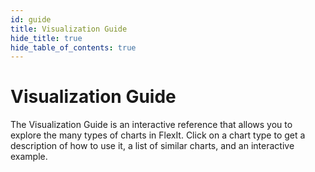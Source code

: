 ```yaml
---
id: guide
title: Visualization Guide
hide_title: true
hide_table_of_contents: true
---
```



# Visualization Guide

The Visualization Guide is an interactive reference that allows you to explore the many types of charts in FlexIt. Click on a chart type to get a description of how to use it, a list of similar charts, and an interactive example. 

<VizList/>
